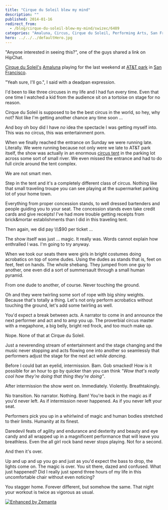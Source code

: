 ```yaml
---
title: "Cirque du Soleil blew my mind"
description: ""
published: 2014-01-16
redirect_from:
  - /blog/cirque-du-soleil-blew-my-mind/swizec/6489
categories: "Amaluna, Circus, Cirque du Soleil, Performing Arts, San Francisco, Soleil, Travel + Events"
hero: ../../../defaultHero.jpg
---
```


"Anyone interested in seeing this?", one of the guys shared a link on HipChat.

[Cirque du Soleil's](http://www.cirquedusoleil.com/ "Cirque du Soleil") [Amaluna](http://www.cirquedusoleil.com/en/shows/amaluna/default.aspx "Amaluna") playing for the last weekend at [AT&T park](<http://maps.google.com/maps?ll=37.7783333333,-122.389444444&spn=0.01,0.01&q=37.7783333333,-122.389444444 (AT%26T%20Park)&t=h> "AT&T Park") in [San Francisco](<http://maps.google.com/maps?ll=37.7833333333,-122.416666667&spn=0.1,0.1&q=37.7833333333,-122.416666667 (San%20Francisco)&t=h> "San Francisco").

"Yeah sure, I'll go.", I said with a deadpan expression.

I'd been to like three circuses in my life and I had fun every time. Even that one time I watched a kid from the audience sit on a tortoise on stage for no reason.

Cirque du Soleil is supposed to be the best circus in the world, so hey, why not? Not like I'm getting another chance any time soon ...

And boy oh boy did I have _no_ idea the spectacle I was getting myself into. This was no circus, this was entertainment porn.

When we finally reached the entrance on Sunday we were running late. Literally. We were running because not only were we late to AT&T park itself, the show was actually in an enormous [circus tent](http://en.wikipedia.org/wiki/Circus "Circus") in the parking lot across some sort of small river. We even missed the entrance and had to do full circle around the tent complex.

We are not smart men.

Step in the tent and it's a completely different class of circus. Nothing like that small traveling troupe you can see playing at the supermarket parking lot of your home town.

Everything from proper concession stands, to well dressed bartenders and people guiding you to your seat. The concession stands even take credit cards and give receipts! I've had more trouble getting receipts from brick&mortar establishments than I did in this traveling tent.

Then again, we did pay \\\\\\\$90 per ticket ...

The show itself was just ... magic. It really was. Words cannot explain how enthralled I was. I'm going to try anyway.

When we took our seats there were girls in bright costumes doing acrobatics on top of some dudes. Using the dudes as stands that is, feet on feet, feet on hands. The whole shebang. They jumped from one guy to another, one even did a sort of summersault through a small human pyramid.

From one dude to another, of course. Never touching the ground.

Oh and they were twirling some sort of rope with big shiny weights. Because that's totally a thing. Let's not only perform acrobatics without touching the ground, let's add some twirling as well.

You'd expect a break between acts. A narrator to come in and announce the next performer and act and to amp you up. The proverbial circus master with a megaphone, a big belly, bright red frock, and too much make up.

Nope. None of that at Cirque du Soleil.

Just a neverending stream of entertainment and the stage changing and the music never stopping and acts flowing one into another so seamlessly that performers adjust the stage for the next act _while dancing_.

Before I could bat an eyelid, intermission. Bam. Gob smacked! How is it possible for an hour to go by quicker than you can think _"Wow that's really cool how they're doing that thing they're doing"_.

After intermission the show went on. Immediately. Violently. Breathtakingly.

No transition. No narrator. Nothing. Bam! You're back in the magic as if you'd never left. As if intermission never happened. As if you never left your seat.

Performers pick you up in a whirlwind of magic and human bodies stretched to their limits. Humanity at its finest.

Daredevil feats of agility and endurance and dexterity and beauty and eye candy and all wrapped up in a magnificent performance that will leave you breathless. Even the all girl rock band never stops playing. Not for a second.

And then it's over.

Up and up and up you go and just as you'd expect the bass to drop, the lights come on. The magic is over. You sit there, dazed and confused. What just happened? Did I really just spend three hours of my life in this uncomfortable chair without even noticing?

You stagger home. Forever different, but somehow the same. That night your workout is twice as vigorous as usual.

[![Enhanced by Zemanta](https://img.zemanta.com/zemified_e.png?x-id=29cccde4-3e47-4d80-a4b3-330968345846)](http://www.zemanta.com/?px "Enhanced by Zemanta")
